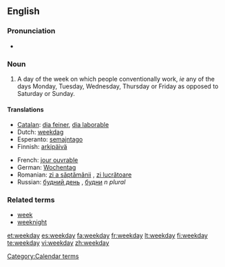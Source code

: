 ==English==

===Pronunciation===
* {{audio|en-us-weekday.ogg|Audio (US)}}

===Noun===
{{en-noun}}

# A day of the week on which people conventionally work, ''ie'' any of the days Monday, Tuesday, Wednesday, Thursday or Friday as opposed to Saturday or Sunday.

====Translations====
{{trans-top|weekday}}
* [[Catalan]]: [[dia feiner]], [[dia laborable]]
* Dutch: [[weekdag]] {{m}}
* Esperanto: [[semajntago]]
* Finnish: [[arkipäivä]]
{{trans-mid}}
* French: [[jour ouvrable]] {{m}}
* German: [[Wochentag]] {{m}}
* Romanian: [[zi a săptămânii]] {{f}}, [[zi lucrătoare]] {{f}}
* Russian: [[будний день]] {{m}}, [[будни]] ''n plural''
{{trans-bottom}}

===Related terms===
* [[week]]
* [[weeknight]]

[[Category:Calendar terms]]

[[et:weekday]]
[[es:weekday]]
[[fa:weekday]]
[[fr:weekday]]
[[lt:weekday]]
[[fi:weekday]]
[[te:weekday]]
[[vi:weekday]]
[[zh:weekday]]